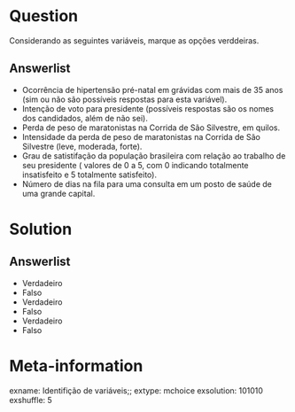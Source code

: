 ```r

```

Question
========
Considerando as seguintes variáveis, marque as opções verddeiras.



Answerlist
----------
* Ocorrência de hipertensão pré-natal em grávidas com mais de 35 anos (sim ou não são possíveis respostas para esta variável).
* Intenção de voto para presidente (possíveis respostas são os nomes dos candidados, além de não sei).
* Perda de peso de maratonistas na Corrida de São Silvestre, em quilos.
* Intensidade da perda de peso de maratonistas na Corrida de São Silvestre (leve, moderada, forte).
* Grau de satistifação da população brasileira com relação ao trabalho de seu presidente ( valores de 0 a 5, com 0 indicando totalmente insatisfeito e 5 totalmente satisfeito).
* Número de dias na fila para uma consulta em um posto de saúde de uma grande capital.

Solution
========


Answerlist
----------
* Verdadeiro
* Falso
* Verdadeiro
* Falso
* Verdadeiro
* Falso


Meta-information
================
exname: Identifição de variáveis;;
extype: mchoice
exsolution: 101010
exshuffle: 5
